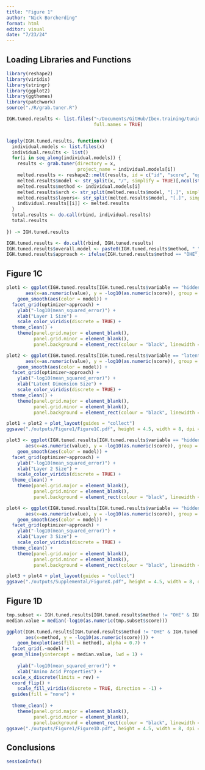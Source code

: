 ```yaml
---
title: "Figure 1"
author: "Nick Borcherding"
format: html
editor: visual
date: "7/23/24"
---
```


## Loading Libraries and Functions

```r
library(reshape2)
library(viridis)
library(stringr)
library(ggplot2)
library(ggthemes)
library(patchwork)
source("./R/grab.tuner.R")
```

```r
IGH.tuned.results <- list.files("~/Documents/GitHub/Ibex.training/tuning/IGH", 
                                full.names = TRUE)


lapply(IGH.tuned.results, function(x) {
  individual.models <- list.files(x)
  individual.results <- list()
  for(i in seq_along(individual.models)) {
    results <- grab.tuner(directory = x,
                          project_name = individual.models[i])
    melted.results <- reshape2::melt(results, id = c("id", "score", "optimizer", "layer.act"))
    melted.results$model <- str_split(x, "/", simplify = TRUE)[,ncol(str_split(x, "/", simplify = TRUE))]
    melted.results$method <- individual.models[i]
    melted.results$arch <- str_split(melted.results$model, "[.]", simplify = TRUE)[,2]
    melted.results$layers<- str_split(melted.results$model, "[.]", simplify = TRUE)[,1]
    individual.results[[i]] <- melted.results
  }
  total.results <- do.call(rbind, individual.results)
  total.results
  
}) -> IGH.tuned.results

IGH.tuned.results <- do.call(rbind, IGH.tuned.results)
IGH.tuned.results$overall.model <- paste0(IGH.tuned.results$method, "_", IGH.tuned.results$model)
IGH.tuned.results$approach <- ifelse(IGH.tuned.results$method == "OHE", "OHE", "AAP")

```

## Figure 1C

```r

plot1 <- ggplot(IGH.tuned.results[IGH.tuned.results$variable == "hidden_dim1",], 
       aes(x=as.numeric(value), y = -log10(as.numeric(score)), group = model)) + 
    geom_smooth(aes(color = model)) + 
  facet_grid(optimizer~approach) + 
    ylab("-log10(mean_squared_error)") + 
    xlab("Layer 1 Size") + 
    scale_color_viridis(discrete = TRUE) + 
  theme_clean() + 
    theme(panel.grid.major = element_blank(), 
          panel.grid.minor = element_blank(),
          panel.background = element_rect(colour = "black", linewidth =1)) 

plot2 <- ggplot(IGH.tuned.results[IGH.tuned.results$variable == "latent_dim",], 
       aes(x=as.numeric(value), y = -log10(as.numeric(score)), group = model)) + 
    geom_smooth(aes(color = model)) + 
  facet_grid(optimizer~approach) + 
    ylab("-log10(mean_squared_error)") + 
    xlab("Latent Dimension Size") + 
    scale_color_viridis(discrete = TRUE) + 
  theme_clean() + 
    theme(panel.grid.major = element_blank(), 
          panel.grid.minor = element_blank(),
          panel.background = element_rect(colour = "black", linewidth =1)) 

plot1 + plot2 + plot_layout(guides = "collect")
ggsave("./outputs/Figure1/Figure1C.pdf", height = 4.5, width = 8, dpi = 300)

plot3 <- ggplot(IGH.tuned.results[IGH.tuned.results$variable == "hidden_dim2",], 
       aes(x=as.numeric(value), y = -log10(as.numeric(score)), group = model)) + 
    geom_smooth(aes(color = model)) + 
  facet_grid(optimizer~approach) + 
    ylab("-log10(mean_squared_error)") + 
    xlab("Layer 2 Size") + 
    scale_color_viridis(discrete = TRUE) + 
  theme_clean() + 
    theme(panel.grid.major = element_blank(), 
          panel.grid.minor = element_blank(),
          panel.background = element_rect(colour = "black", linewidth =1)) 

plot4 <- ggplot(IGH.tuned.results[IGH.tuned.results$variable == "hidden_dim3",], 
       aes(x=as.numeric(value), y = -log10(as.numeric(score)), group = model)) + 
    geom_smooth(aes(color = model)) + 
  facet_grid(optimizer~approach) + 
    ylab("-log10(mean_squared_error)") + 
    xlab("Layer 3 Size") + 
    scale_color_viridis(discrete = TRUE) + 
  theme_clean() + 
    theme(panel.grid.major = element_blank(), 
          panel.grid.minor = element_blank(),
          panel.background = element_rect(colour = "black", linewidth =1)) 

plot3 + plot4 + plot_layout(guides = "collect")
ggsave("./outputs/Supplemental/FigureX.pdf", height = 4.5, width = 8, dpi = 300)
```

## Figure 1D

```r
tmp.subset <- IGH.tuned.results[IGH.tuned.results$method != "OHE" & IGH.tuned.results$variable == "hidden_dim1" & IGH.tuned.results$optimizer != "sgd",]
median.value = median(-log10(as.numeric(tmp.subset$score)))

ggplot(IGH.tuned.results[IGH.tuned.results$method != "OHE" & IGH.tuned.results$variable == "hidden_dim1" & IGH.tuned.results$optimizer != "sgd",], 
       aes(x=method, y = -log10(as.numeric(score)))) + 
    geom_boxplot(aes(fill = method), alpha = 0.7) + 
  facet_grid(.~model) + 
  geom_hline(yintercept = median.value, lwd = 1) + 
  
    ylab("-log10(mean_squared_error)") + 
    xlab("Amino Acid Properties") + 
  scale_x_discrete(limits = rev) + 
  coord_flip() + 
    scale_fill_viridis(discrete = TRUE, direction = -1) + 
  guides(fill = "none") + 
  
  theme_clean() + 
    theme(panel.grid.major = element_blank(), 
          panel.grid.minor = element_blank(),
          panel.background = element_rect(colour = "black", linewidth =1)) 
ggsave("./outputs/Figure1/Figure1D.pdf", height = 4.5, width = 8, dpi = 300)
```

## Conclusions

```r
sessionInfo()
```
